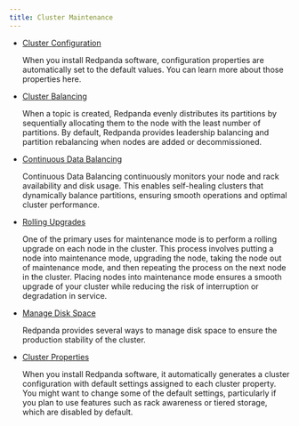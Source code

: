 ```yaml
---
title: Cluster Maintenance
---
```


<head>
    <meta name="title" content="Cluster Maintenance | Redpanda Docs"/>
    <meta name="description" content="Cluster Maintenance"/>
</head>

- [Cluster Configuration](../cluster-maintenance/configuration)

    When you install Redpanda software, configuration properties are automatically set to the default values. You can learn more about those properties here. 

- [Cluster Balancing](../cluster-maintenance/cluster-balancing)

    When a topic is created, Redpanda evenly distributes its partitions by sequentially allocating them to the node with the least number of partitions. By default, Redpanda provides leadership balancing and partition rebalancing when nodes are added or decommissioned. 

- [Continuous Data Balancing](../cluster-maintenance/continuous-data-balancing)

    Continuous Data Balancing continuously monitors your node and rack availability and disk usage. This enables self-healing clusters that dynamically balance partitions, ensuring smooth operations and optimal cluster performance. 

- [Rolling Upgrades](../cluster-maintenance/rolling-upgrade)

    One of the primary uses for maintenance mode is to perform a rolling upgrade on each node in the cluster. This process involves putting a node into maintenance mode, upgrading the node, taking the node out of maintenance mode, and then repeating the process on the next node in the cluster. Placing nodes into maintenance mode ensures a smooth upgrade of your cluster while reducing the risk of interruption or degradation in service.

- [Manage Disk Space](../cluster-maintenance/disk-utilization)

    Redpanda provides several ways to manage disk space to ensure the production stability of the cluster.

- [Cluster Properties](../cluster-maintenance/cluster-property-configuration)

    When you install Redpanda software, it automatically generates a cluster configuration with default settings assigned to each cluster property. 
    You might want to change some of the default settings, particularly if you plan to use features such as rack awareness or tiered storage, which are disabled by default.